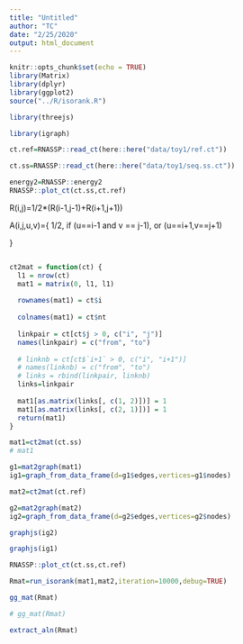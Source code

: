 ```yaml
---
title: "Untitled"
author: "TC"
date: "2/25/2020"
output: html_document
---
```


```r
knitr::opts_chunk$set(echo = TRUE)
library(Matrix)
library(dplyr)
library(ggplot2)
source("../R/isorank.R")

library(threejs)

library(igraph)

```


```r
ct.ref=RNASSP::read_ct(here::here("data/toy1/ref.ct"))

ct.ss=RNASSP::read_ct(here::here("data/toy1/seq.ss.ct"))
```

```r
energy2=RNASSP::energy2
RNASSP::plot_ct(ct.ss,ct.ref)
```


R(i,j)=1/2*(R(i-1,j-1)+R(i+1,j+1))

A(i,j,u,v)={
   1/2, if (u==i-1 and v == j-1), or (u==i+1,v==j+1)

}




```r



```



```r

ct2mat = function(ct) {
  l1 = nrow(ct)
  mat1 = matrix(0, l1, l1)
  
  rownames(mat1) = ct$i
  
  colnames(mat1) = ct$nt
  
  linkpair = ct[ct$j > 0, c("i", "j")]
  names(linkpair) = c("from", "to")
  
  # linknb = ct[ct$`i+1` > 0, c("i", "i+1")]
  # names(linknb) = c("from", "to")
  # links = rbind(linkpair, linknb)
  links=linkpair
  
  mat1[as.matrix(links[, c(1, 2)])] = 1
  mat1[as.matrix(links[, c(2, 1)])] = 1
  return(mat1)
}

mat1=ct2mat(ct.ss)
# mat1

g1=mat2graph(mat1)
ig1=graph_from_data_frame(d=g1$edges,vertices=g1$nodes)


```


```r
mat2=ct2mat(ct.ref)

g2=mat2graph(mat2)
ig2=graph_from_data_frame(d=g2$edges,vertices=g2$nodes)
```

```r
graphjs(ig2)
```

```r
graphjs(ig1)
```

```r
RNASSP::plot_ct(ct.ss,ct.ref)


```

```r
Rmat=run_isorank(mat1,mat2,iteration=10000,debug=TRUE)
```

```r
gg_mat(Rmat)
```


```r
# gg_mat(Rmat)

extract_aln(Rmat)
```

